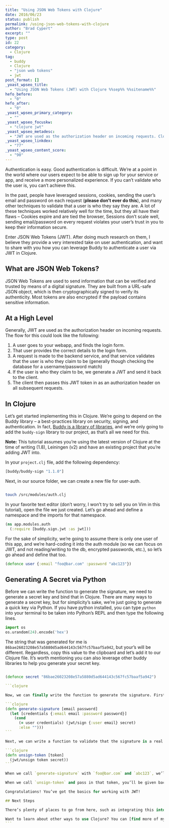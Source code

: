 ```yaml
---
title: "Using JSON Web Tokens with Clojure"
date: 2016/06/23
status: publish
permalink: /using-json-web-tokens-with-clojure
author: "Brad Cypert"
excerpt: ""
type: post
id: 22
category:
  - Clojure
tag:
  - buddy
  - Clojure
  - "json web tokens"
  - jwt
post_format: []
_yoast_wpseo_title:
  - "Using JSON Web Tokens (JWT) with Clojure %%sep%% %%sitename%%"
hefo_before:
  - "0"
hefo_after:
  - "0"
_yoast_wpseo_primary_category:
  - ""
_yoast_wpseo_focuskw:
  - "clojure jwt"
_yoast_wpseo_metadesc:
  - "JWT are used as the authorization header on incoming requests. Clojure has a wonderful JWT library named Buddy that makes working with JSON Web tokens easy."
_yoast_wpseo_linkdex:
  - "77"
_yoast_wpseo_content_score:
  - "90"
---
```


Authentication is easy. Good authentication is difficult. We’re at a point in the world where our users expect to be able to sign up for your service or app, and receive a more personalized experience. If you can’t validate who the user is, you can’t achieve this.

In the past, people have leveraged sessions, cookies, sending the user’s email and password on each request (**please don’t ever do this**), and many other techniques to validate that a user is who they say they are. A lot of these techniques worked relatively well for the time, but they all have their flaws – Cookies expire and are tied the browser, Sessions don’t scale well, sending email/password on every request violates your user’s trust in you to keep their information secure.

Enter JSON Web Tokens (JWT). After doing much research on them, I believe they provide a very interested take on user authentication, and want to share with you how you can leverage Buddy to authenticate a user via JWT in Clojure.

## What are JSON Web Tokens?

JSON Web Tokens are used to send information that can be verified and trusted by means of a digital signature. They are built from a URL-safe JSON object, which is then cryptographically signed to verify its authenticity. Most tokens are also encrypted if the payload contains sensitive information.

## At a High Level

Generally, JWT are used as the authorization header on incoming requests. The flow for this could look like the following:

1. A user goes to your webapp, and finds the login form.
2. That user provides the correct details to the login form.
3. A request is made to the backend service, and that service validates that the user is who they claim to be (generally though checking the database for a username/password match)
4. If the user is who they claim to be, we generate a JWT and send it back to the client.
5. The client then passes this JWT token in as an authorization header on all subsequent requests.

## In Clojure

Let’s get started implementing this in Clojure. We’re going to depend on the Buddy library – a best-practices library on security, signing, and authentication. In fact, [Buddy is a library of libraries](https://github.com/funcool/buddy), and we’re only going to add the `buddy-sign` library to our project, as that’s all we need for this.

**Note:** This tutorial assumes you’re using the latest version of Clojure at the time of writing (1.8), Leiningen (v2) and have an existing project that you’re adding JWT into.

In your `project.clj` file, add the following dependency:

```clojure
[buddy/buddy-sign "1.1.0"]
```

Next, in our source folder, we can create a new file for user-auth.

```bash

touch /src/modules/auth.clj

```

In your favorite text editor (don’t worry, I won’t try to sell you on Vim in this tutorial), open the file we just created. Let’s go ahead and define a namespace and the imports for that namespace.

```clojure
(ns app.modules.auth
  (:require [buddy.sign.jwt :as jwt]))
```

For the sake of simplicity, we’re going to assume there is only one user of this app, and we’re hard-coding it into the auth module (so we can focus on JWT, and not reading/writing to the db, encrypted passwords, etc.), so let’s go ahead and define that too.

```clojure
(defonce user {:email "foo@bar.com" :password "abc123"})
```

## Generating A Secret via Python

Before we can write the function to generate the signature, we need to generate a secret key and bind that in Clojure. There are many ways to generate a secret key, but for simplicity’s sake, we’re just going to generate a quick key via Python. If you have python installed, you can type `python` into your terminal to be taken into Python’s REPL and then type the following lines.

```python
import os
os.urandom(24).encode('hex')
```

The string that was generated for me is `86bae26023208e57a5880d5ad644143c567fc57baaf5a942`, but your’s will be different. Regardless, copy this value to the clipboard and let’s add it to our Clojure file. It’s worth mentioning you can also leverage other buddy libraries to help you generate your secret key.

````clojure

(defonce secret "86bae26023208e57a5880d5ad644143c567fc57baaf5a942")

```clojure

Now, we can finally write the function to generate the signature. First, we we want to only generate a signature if the user credentials match the ones that we provided above. If it doesn’t match, we’ll just return an empty string.

```clojure
(defn generate-signature [email password]
  (let [credentials {:email email :password password}]
    (cond
      (= user credentials) (jwt/sign {:user email} secret)
      :else "")))
```

Next, we can write a function to validate that the signature is a real signature.

```clojure
(defn unsign-token [token]
  (jwt/unsign token secret))
```

When we call `generate-signature` with `foo@bar.com` and `abc123`, we’ll get a token back that looks something like this – `eyJhbGciOiJIUzI1NiIsInR5cCI6IkpXVCJ9.eyJ1c2VyIjoyfQ.lj6O4Na78SkhZbBSKZktT0Mufqg_L5ZmRe6aRa1bG5U`.

When we call `unsign-token` and pass in that token, you’ll be given back a map like so `{:user "foo@bar.com"}`.

Congratulations! You’ve got the basics for working with JWT!

## Next Steps

There’s plenty of places to go from here, such as integrating this into a web service, or encrypting the token as well (you **really should** do this). Additionally, consider what other information you can load into your json web token – expiration time, for example.

Want to learn about other ways to use Clojure? You can [find more of my posts on the language here](/tags/clojure/)!
```
````
